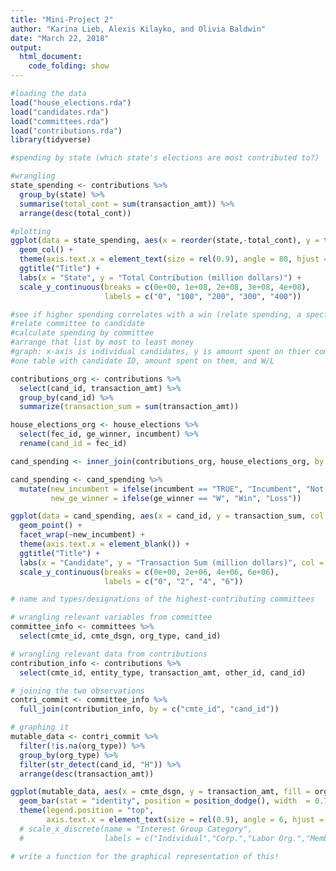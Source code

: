 ```yaml
---
title: "Mini-Project 2"
author: "Karina Lieb, Alexis Kilayko, and Olivia Baldwin"
date: "March 22, 2018"
output: 
  html_document:
    code_folding: show
---
```

```r
#loading the data
load("house_elections.rda")
load("candidates.rda")
load("committees.rda")
load("contributions.rda")
library(tidyverse)
```

```r
#spending by state (which state's elections are most contributed to?)

#wrangling
state_spending <- contributions %>%
  group_by(state) %>%
  summarise(total_cont = sum(transaction_amt)) %>%
  arrange(desc(total_cont))

#plotting
ggplot(data = state_spending, aes(x = reorder(state,-total_cont), y = total_cont)) +
  geom_col() +
  theme(axis.text.x = element_text(size = rel(0.9), angle = 80, hjust = 1)) +
  ggtitle("Title") +
  labs(x = "State", y = "Total Contribution (million dollars)") +
  scale_y_continuous(breaks = c(0e+00, 1e+08, 2e+08, 3e+08, 4e+08),
                     labels = c("0", "100", "200", "300", "400"))

```

```r
#see if higher spending correlates with a win (relate spending, a specfic candidate, and win/lose) 
#relate committee to candidate
#calculate spending by committee
#arrange that list by most to least money
#graph: x-axis is individual candidates, y is amount spent on thier committee, color is W/L
#one table with candidate ID, amount spent on them, and W/L

contributions_org <- contributions %>%
  select(cand_id, transaction_amt) %>%
  group_by(cand_id) %>%
  summarize(transaction_sum = sum(transaction_amt))

house_elections_org <- house_elections %>%
  select(fec_id, ge_winner, incumbent) %>%
  rename(cand_id = fec_id)

cand_spending <- inner_join(contributions_org, house_elections_org, by = "cand_id")

cand_spending <- cand_spending %>%
  mutate(new_incumbent = ifelse(incumbent == "TRUE", "Incumbent", "Not Incumbent"),
         new_ge_winner = ifelse(ge_winner == "W", "Win", "Loss"))

ggplot(data = cand_spending, aes(x = cand_id, y = transaction_sum, col = new_ge_winner)) +
  geom_point() +
  facet_wrap(~new_incumbent) +
  theme(axis.text.x = element_blank()) +
  ggtitle("Title") +
  labs(x = "Candidate", y = "Transaction Sum (million dollars)", col = "Loss or Win") +
  scale_y_continuous(breaks = c(0e+00, 2e+06, 4e+06, 6e+06),
                     labels = c("0", "2", "4", "6"))

```

```r
# name and types/designations of the highest-contributing committees

# wrangling relevant variables from committee
committee_info <- committees %>%
  select(cmte_id, cmte_dsgn, org_type, cand_id)

# wrangling relevant data from contributions
contribution_info <- contributions %>%
  select(cmte_id, entity_type, transaction_amt, other_id, cand_id)

# joining the two observations
contri_commit <- committee_info %>%
  full_join(contribution_info, by = c("cmte_id", "cand_id"))

# graphing it
mutable_data <- contri_commit %>%
  filter(!is.na(org_type)) %>%
  group_by(org_type) %>%
  filter(str_detect(cand_id, "H")) %>%
  arrange(desc(transaction_amt))

ggplot(mutable_data, aes(x = cmte_dsgn, y = transaction_amt, fill = org_type)) +
  geom_bar(stat = "identity", position = position_dodge(), width  = 0.7) +
  theme(legend.position = "top",
        axis.text.x = element_text(size = rel(0.9), angle = 6, hjust = 1))
  # scale_x_discrete(name = "Interest Group Category",
  #                  labels = c("Individual","Corp.","Labor Org.","Membership Org.", "Trade Assn.","Cooperative","Corp. w/o capital stock"))

# write a function for the graphical representation of this!
```
[^1]: Link to GitHub repository: https://github.com/akilayko/sds192-mp2
